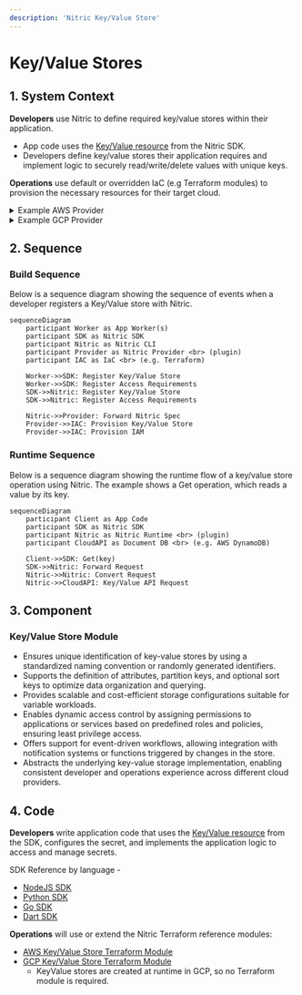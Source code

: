 ```yaml
---
description: 'Nitric Key/Value Store'
---
```


# Key/Value Stores

## 1. System Context

**Developers** use Nitric to define required key/value stores within their application.

- App code uses the [Key/Value resource](/keyvalue) from the Nitric SDK.
- Developers define key/value stores their application requires and implement logic to securely read/write/delete values with unique keys.

**Operations** use default or overridden IaC (e.g Terraform modules) to provision the necessary resources for their target cloud.

<details>
  <summary>Example AWS Provider</summary>

- **AWS DynamoDB** serves as the key/value store backend.
- **AWS IAM** provides roles and policies for secure access to DynamoDB tables.

```mermaid
flowchart TD
    Developer["Developer"]
    Operations["Operations"]
    App["nitric up"]
    DynamoDB["AWS DynamoDB<br>(Key/Value Store)"]
    Lambda["AWS Lambda Functions"]
    IAM["AWS IAM"]

    Developer -->|Code| App
    Operations -->|Terraform| App
    App -->|Create DynamoDB| DynamoDB
    Lambda -->|Store/Retrieve Data| DynamoDB
    App -->|Provide Access| IAM
    IAM -->DynamoDB

classDef default line-height:1;
classDef edgeLabel line-height:2;
```

</details>
<details>
  <summary>Example GCP Provider</summary>

- **Google Firestore** serves as the key/value store backend.
- **Google IAM** provides roles and policies for secure access to Firestore.

```mermaid
flowchart TD
    Developer["Developer"]
    Operations["Operations"]
    App["nitric up"]
    Firestore["Google Firestore<br>(Key/Value Store)"]
    CloudFunctions["Google Cloud Functions"]
    IAM["Google IAM"]

    Developer -->|Code| App
    Operations -->|Terraform| App
    App -->|Create Firestore| Firestore
    CloudFunctions -->|Store/Retrieve Data| Firestore
    App -->|Provide Access| IAM
    IAM -->Firestore

classDef default line-height:1;
classDef edgeLabel line-height:2;
```

</details>

## 2. Sequence

### Build Sequence

Below is a sequence diagram showing the sequence of events when a developer registers a Key/Value store with Nitric.

```mermaid
sequenceDiagram
    participant Worker as App Worker(s)
    participant SDK as Nitric SDK
    participant Nitric as Nitric CLI
    participant Provider as Nitric Provider <br> (plugin)
    participant IAC as IaC <br> (e.g. Terraform)

    Worker->>SDK: Register Key/Value Store
    Worker->>SDK: Register Access Requirements
    SDK->>Nitric: Register Key/Value Store
    SDK->>Nitric: Register Access Requirements

    Nitric->>Provider: Forward Nitric Spec
    Provider->>IAC: Provision Key/Value Store
    Provider->>IAC: Provision IAM
```

### Runtime Sequence

Below is a sequence diagram showing the runtime flow of a key/value store operation using Nitric. The example shows a Get operation, which reads a value by its key.

```mermaid
sequenceDiagram
    participant Client as App Code
    participant SDK as Nitric SDK
    participant Nitric as Nitric Runtime <br> (plugin)
    participant CloudAPI as Document DB <br> (e.g. AWS DynamoDB)

    Client->>SDK: Get(key)
    SDK->>Nitric: Forward Request
    Nitric->>Nitric: Convert Request
    Nitric->>CloudAPI: Key/Value API Request
```

## 3. Component

### Key/Value Store Module

- Ensures unique identification of key-value stores by using a standardized naming convention or randomly generated identifiers.
- Supports the definition of attributes, partition keys, and optional sort keys to optimize data organization and querying.
- Provides scalable and cost-efficient storage configurations suitable for variable workloads.
- Enables dynamic access control by assigning permissions to applications or services based on predefined roles and policies, ensuring least privilege access.
- Offers support for event-driven workflows, allowing integration with notification systems or functions triggered by changes in the store.
- Abstracts the underlying key-value storage implementation, enabling consistent developer and operations experience across different cloud providers.

## 4. Code

**Developers** write application code that uses the [Key/Value resource](/keyvalue) from the SDK, configures the secret, and implements the application logic to access and manage secrets.

SDK Reference by language -

- [NodeJS SDK](/reference/nodejs/keyvalue/keyvalue)
- [Python SDK](/reference/python/keyvalue/keyvalue)
- [Go SDK](/reference/go/keyvalue/keyvalue)
- [Dart SDK](/reference/dart/keyvalue/keyvalue)

**Operations** will use or extend the Nitric Terraform reference modules:

- [AWS Key/Value Store Terraform Module](https://github.com/nitrictech/nitric/blob/main/cloud/aws/deploytf/.nitric/modules/keyvalue/main.tf)
- [GCP Key/Value Store Terraform Module](https://github.com/nitrictech/nitric/blob/main/cloud/gcp/deploytf/.nitric/modules/keyvalue)
  - KeyValue stores are created at runtime in GCP, so no Terraform module is required.
